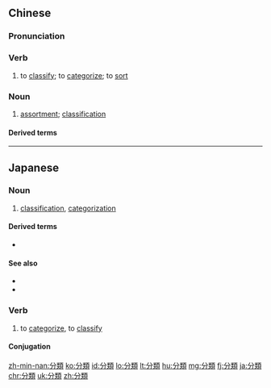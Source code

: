 {{also|分类}}
==Chinese==
{{zh-forms|s=分类}}

===Pronunciation===
{{zh-pron
|m=fēnlèi
|c=fan1 leoi6
|h=pfs=fûn-lui
|mn=hun-lūi
|cat=v
}}

===Verb===
{{zh-verb}}

# to [[classify]]; to [[categorize]]; to [[sort]]
#: {{zh-x|把 資料 加以 分類|to '''classify''' data}}
#: {{zh-x|按 題材 分類|to '''classify''' according to subject}}

===Noun===
{{zh-noun}}

# [[assortment]]; [[classification]]

====Derived terms====
{{zh-der|分類法|分類學}}

{{zh-cat|Advanced}}

----

==Japanese==
{{ja-kanjitab|ぶん|るい|yomi=o}}

===Noun===
{{ja-noun|ぶんるい}}

# [[classification]], [[categorization]]

====Derived terms====
* {{ja-r|分類学|ぶんるいがく|gloss=taxonomy}}

====See also====
* {{ja-r|類い|たぐい}}
* {{ja-r|種類|しゅるい}}

===Verb===
{{ja-verb-suru|ぶんるい}}

# to [[categorize]], to [[classify]]

====Conjugation====
{{ja-suru|ぶんるい}}

[[zh-min-nan:分類]]
[[ko:分類]]
[[id:分類]]
[[lo:分類]]
[[lt:分類]]
[[hu:分類]]
[[mg:分類]]
[[fj:分類]]
[[ja:分類]]
[[chr:分類]]
[[uk:分類]]
[[zh:分類]]